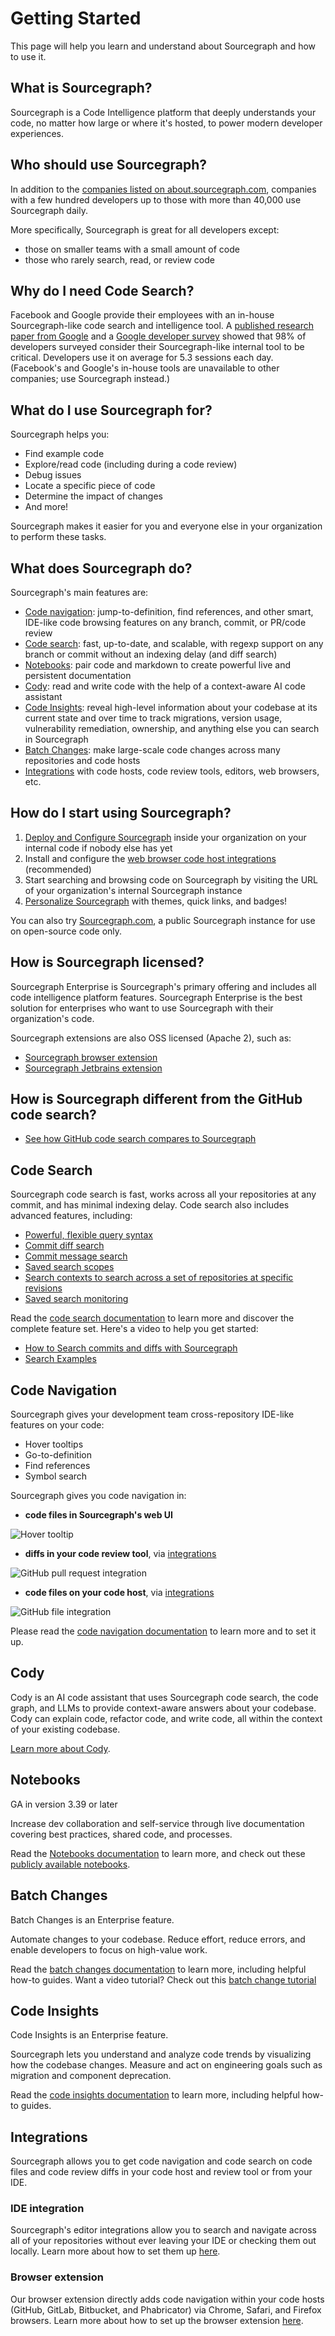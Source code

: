 # Getting Started

<p className= "subtitle"> This page will help you learn and understand about Sourcegraph and how to use it. </p>

## What is Sourcegraph?

Sourcegraph is a Code Intelligence platform that deeply understands your code, no matter how large or where it's hosted, to power modern developer experiences.

## Who should use Sourcegraph?

In addition to the [companies listed on about.sourcegraph.com](https://about.sourcegraph.com), companies with a few hundred developers up to those with more than 40,000 use Sourcegraph daily.

More specifically, Sourcegraph is great for all developers except:

- those on smaller teams with a small amount of code
- those who rarely search, read, or review code

## Why do I need Code Search?

Facebook and Google provide their employees with an in-house Sourcegraph-like code search and intelligence tool. A [published research paper from Google](https://static.googleusercontent.com/media/research.google.com/en//pubs/archive/43835.pdf) and a [Google developer survey](https://docs.google.com/document/d/1LQxLk4E3lrb3fIsVKlANu_pUjnILteoWMMNiJQmqNVU/edit#heading=h.xxziwxixfqq3) showed that 98% of developers surveyed consider their Sourcegraph-like internal tool to be critical. Developers use it on average for 5.3 sessions each day. (Facebook's and Google's in-house tools are unavailable to other companies; use Sourcegraph instead.)

## What do I use Sourcegraph for?

Sourcegraph helps you:

- Find example code
- Explore/read code (including during a code review)
- Debug issues
- Locate a specific piece of code
- Determine the impact of changes
- And more!

Sourcegraph makes it easier for you and everyone else in your organization to perform these tasks.

## What does Sourcegraph do?

Sourcegraph's main features are:

- [Code navigation](#code-navigation): jump-to-definition, find references, and other smart, IDE-like code browsing features on any branch, commit, or PR/code review
- [Code search](#code-search): fast, up-to-date, and scalable, with regexp support on any branch or commit without an indexing delay (and diff search)
- [Notebooks](#notebooks): pair code and markdown to create powerful live and persistent documentation
- [Cody](#cody): read and write code with the help of a context-aware AI code assistant
- [Code Insights](#code-insights): reveal high-level information about your codebase at its current state and over time to track migrations, version usage, vulnerability remediation, ownership, and anything else you can search in Sourcegraph
- [Batch Changes](#batch-changes): make large-scale code changes across many repositories and code hosts
- [Integrations](#integrations) with code hosts, code review tools, editors, web browsers, etc.

## How do I start using Sourcegraph?

1. [Deploy and Configure Sourcegraph](/admin/deploy/) inside your organization on your internal code if nobody else has yet
1. Install and configure the [web browser code host integrations](/integration/browser_extension) (recommended)
1. Start searching and browsing code on Sourcegraph by visiting the URL of your organization's internal Sourcegraph instance
1. [Personalize Sourcegraph](/getting-started/personalization/) with themes, quick links, and badges!

You can also try [Sourcegraph.com](https://sourcegraph.com/search), a public Sourcegraph instance for use on open-source code only.

## How is Sourcegraph licensed?

Sourcegraph Enterprise is Sourcegraph's primary offering and includes all code intelligence platform features. Sourcegraph Enterprise is the best solution for enterprises who want to use Sourcegraph with their organization's code.

Sourcegraph extensions are also OSS licensed (Apache 2), such as:

- [Sourcegraph browser extension](https://github.com/sourcegraph/sourcegraph/tree/master/client/browser)
- [Sourcegraph Jetbrains extension](https://github.com/sourcegraph/sourcegraph/tree/main/client/jetbrains)

## How is Sourcegraph different from the GitHub code search?

- [See how GitHub code search compares to Sourcegraph](/getting-started/github-vs-sourcegraph)

## Code Search

Sourcegraph code search is fast, works across all your repositories at any commit, and has minimal indexing delay. Code search also includes advanced features, including:

- [Powerful, flexible query syntax](/code_search/reference/queries)
- [Commit diff search](/code_search/explanations/features#commit-diff-search)
- [Commit message search](/code_search/explanations/features#commit-message-search)
- [Saved search scopes](/code_search/explanations/features#search-scopes)
- [Search contexts to search across a set of repositories at specific revisions](/code_search/explanations/features#search-contexts)
- [Saved search monitoring](/code_monitoring/)

Read the [code search documentation](/code_search/) to learn more and discover the complete feature set. Here's a video to help you get started:
- [How to Search commits and diffs with Sourcegraph](https://youtu.be/w-RrDz9hyGI)
- [Search Examples](https://sourcegraph.github.io/sourcegraph-search-examples/)

## Code Navigation

Sourcegraph gives your development team cross-repository IDE-like features on your code:

- Hover tooltips
- Go-to-definition
- Find references
- Symbol search

Sourcegraph gives you code navigation in:

- **code files in Sourcegraph's web UI**

![Hover tooltip](https://storage.googleapis.com/sourcegraph-assets/code-graph/docs/hover-tooltip.png)

- **diffs in your code review tool**, via [integrations](/integration/)

![GitHub pull request integration](https://storage.googleapis.com/sourcegraph-assets/code-graph/docs/github-pr.png)

- **code files on your code host**, via [integrations](/integration/)

![GitHub file integration](https://storage.googleapis.com/sourcegraph-assets/code-graph/docs/github-file.png)

Please read the [code navigation documentation](/code_navigation/) to learn more and to set it up.

## Cody

Cody is an AI code assistant that uses Sourcegraph code search, the code graph, and LLMs to provide context-aware answers about your codebase. Cody can explain code, refactor code, and write code, all within the context of your existing codebase.

[Learn more about Cody](/cody/overview/).

## Notebooks

<Callout type="note">GA in version 3.39 or later</Callout>

Increase dev collaboration and self-service through live documentation covering best practices, shared code, and processes.

Read the [Notebooks documentation](/notebooks/) to learn more, and check out these [publicly available notebooks](https://sourcegraph.com/notebooks?_ga=2.9922293.1906238367.1667257632-528424761.1615652680&_gl=1*1xalma3*_ga*NTI4NDI0NzYxLjE2MTU2NTI2ODA.*_ga_E82CCDYYS1*MTY2NzI1NzYzMi41NS4xLjE2NjcyNjA3NjIuMC4wLjA.).

## Batch Changes

<Callout type="info">Batch Changes is an Enterprise feature.</Callout>

Automate changes to your codebase. Reduce effort, reduce errors, and enable developers to focus on high-value work.

Read the [batch changes documentation](/batch_changes/) to learn more, including helpful how-to guides. Want a video tutorial? Check out this [batch change tutorial](https://www.youtube.com/watch?v=eOmiyXIWTCw)

## Code Insights

<Callout type="info">Code Insights is an Enterprise feature.</Callout>

Sourcegraph lets you understand and analyze code trends by visualizing how the codebase changes. Measure and act on engineering goals such as migration and component deprecation.

Read the [code insights documentation](/code_insights/) to learn more, including helpful how-to guides.

## Integrations

Sourcegraph allows you to get code navigation and code search on code files and code review diffs in your code host and review tool or from your IDE.

### IDE integration

Sourcegraph's editor integrations allow you to search and navigate across all of your repositories without ever leaving your IDE or checking them out locally. Learn more about how to set them up [here](/integration/editor).

### Browser extension

Our browser extension directly adds code navigation within your code hosts (GitHub, GitLab, Bitbucket, and Phabricator) via Chrome, Safari, and Firefox browsers. Learn more about how to set up the browser extension [here](/integration/browser_extension/).
